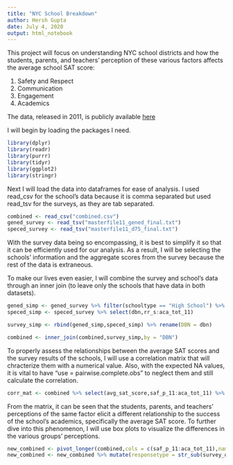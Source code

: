 ```yaml
---
title: "NYC School Breakdown"
author: Hersh Gupta
date: July 4, 2020
output: html_notebook
---
```


This project will focus on understanding NYC school districts and how the students, parents, and teachers' perception of these various factors affects the average school SAT score:

1. Safety and Respect
2. Communication
3. Engagement
4. Academics

The data, released in 2011, is publicly available [here](https://data.cityofnewyork.us/Education/2011-NYC-School-Survey/mnz3-dyi8)

I will begin by loading the packages I need.

```r
library(dplyr)
library(readr)
library(purrr)
library(tidyr)
library(ggplot2)
library(stringr)
```

Next I will load the data into dataframes for ease of analysis. I used read_csv for the school's data because it is comma separated but used read_tsv for the surveys, as they are tab separated.

```r
combined <- read_csv("combined.csv")
gened_survey <- read_tsv("masterfile11_gened_final.txt")
speced_survey <- read_tsv("masterfile11_d75_final.txt")
```

With the survey data being so encompassing, it is best to simplify it so that it can be efficiently used for our analysis. As a result, I will be selecting the schools' information and the aggregate scores from the survey because the rest of the data is extraneous. 

To make our lives even easier, I will combine the survey and school's data through an inner join (to leave only the schools that have data in both datasets).

```r
gened_simp <- gened_survey %>% filter(schooltype == "High School") %>% select(dbn,rr_s:aca_tot_11) 
speced_simp <- speced_survey %>% select(dbn,rr_s:aca_tot_11)

survey_simp <- rbind(gened_simp,speced_simp) %>% rename(DBN = dbn)

combined <- inner_join(combined,survey_simp,by = "DBN")

```

To properly assess the relationships between the average SAT scores and the survey results of the schools, I will use a correlation matrix that will chracterize them with a numerical value. Also, with the expected NA values, it is vital to have "use = pairwise.complete.obs" to neglect them and still calculate the correlation.

```r
corr_mat <- combined %>% select(avg_sat_score,saf_p_11:aca_tot_11) %>% cor(use = "pairwise.complete.obs")
```

From the matrix, it can be seen that the students, parents, and teachers' perceptions of the same factor elicit a different relationship to the success of the school's academics, specifically the average SAT score. To further dive into this phenomenon, I will use box plots to visualize the differences in the various groups' perceptions.

```r
new_combined <- pivot_longer(combined,cols = c(saf_p_11:aca_tot_11),names_to = "survey_question",values_to = "percent")
new_combined <- new_combined %>% mutate(responsetype = str_sub(survey_question,5,5),metric = str_sub(survey_question,1,3))
```

